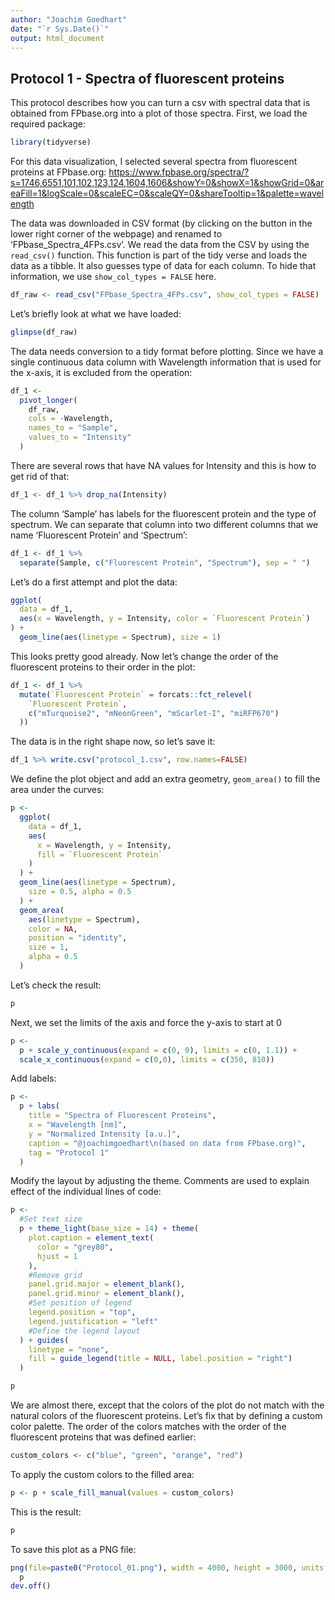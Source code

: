 ```yaml
---
author: "Joachim Goedhart"
date: "`r Sys.Date()`"
output: html_document
---
```


## Protocol 1 - Spectra of fluorescent proteins {#protocol-1}

This protocol describes how you can turn a csv with spectral data that is obtained from FPbase.org into a plot of those spectra. First, we load the required package:

```r
library(tidyverse)
```

For this data visualization, I selected several spectra from fluorescent proteins at FPbase.org: [https://www.fpbase.org/spectra/?s=1746,6551,101,102,123,124,1604,1606&showY=0&showX=1&showGrid=0&areaFill=1&logScale=0&scaleEC=0&scaleQY=0&shareTooltip=1&palette=wavelength](https://www.fpbase.org/spectra/?s=1746,6551,101,102,123,124,1604,1606&showY=0&showX=1&showGrid=0&areaFill=1&logScale=0&scaleEC=0&scaleQY=0&shareTooltip=1&palette=wavelength)

The data was downloaded in CSV format (by clicking on the button in the lower right corner of the webpage) and renamed to 'FPbase_Spectra_4FPs.csv'.
We read the data from the CSV by using the `read_csv()` function. This function is part of the tidy verse and loads the data as a tibble. It also guesses type of data for each column. To hide that information, we use `show_col_types = FALSE` here.

```r
df_raw <- read_csv("FPbase_Spectra_4FPs.csv", show_col_types = FALSE)
```

Let's briefly look at what we have loaded:

```r
glimpse(df_raw)
```

The data needs conversion to a tidy format before plotting. Since we have a single continuous data column with Wavelength information that is used for the x-axis, it is excluded from the operation: 

```r
df_1 <-
  pivot_longer(
    df_raw,
    cols = -Wavelength,
    names_to = "Sample",
    values_to = "Intensity"
  )
```

There are several rows that have NA values for Intensity and this is how to get rid of that:

```r
df_1 <- df_1 %>% drop_na(Intensity)
```

The column 'Sample' has labels for the fluorescent protein and the type of spectrum. We can separate that column into two different columns that we name 'Fluorescent Protein' and 'Spectrum':

```r
df_1 <- df_1 %>%
  separate(Sample, c("Fluorescent Protein", "Spectrum"), sep = " ")
```

Let's do a first attempt and plot the data:

```r
ggplot(
  data = df_1,
  aes(x = Wavelength, y = Intensity, color = `Fluorescent Protein`)
) +
  geom_line(aes(linetype = Spectrum), size = 1)
```

This looks pretty good already. Now let's change the order of the fluorescent proteins to their order in the plot:

```r
df_1 <- df_1 %>%
  mutate(`Fluorescent Protein` = forcats::fct_relevel(
    `Fluorescent Protein`,
    c("mTurquoise2", "mNeonGreen", "mScarlet-I", "miRFP670")
  ))
```

The data is in the right shape now, so let's save it:

```r
df_1 %>% write.csv("protocol_1.csv", row.names=FALSE)
```

We define the plot object and add an extra geometry, `geom_area()` to fill the area under the curves:

```r
p <-
  ggplot(
    data = df_1,
    aes(
      x = Wavelength, y = Intensity,
      fill = `Fluorescent Protein`
    )
  ) +
  geom_line(aes(linetype = Spectrum),
    size = 0.5, alpha = 0.5
  ) +
  geom_area(
    aes(linetype = Spectrum),
    color = NA,
    position = "identity",
    size = 1,
    alpha = 0.5
  )
```

Let's check the result:

```r
p
```

Next, we set the limits of the axis and force the y-axis to start at 0

```r
p <-
  p + scale_y_continuous(expand = c(0, 0), limits = c(0, 1.1)) + 
  scale_x_continuous(expand = c(0,0), limits = c(350, 810))
```

Add labels:

```r
p <-
  p + labs(
    title = "Spectra of Fluorescent Proteins",
    x = "Wavelength [nm]",
    y = "Normalized Intensity [a.u.]",
    caption = "@joachimgoedhart\n(based on data from FPbase.org)",
    tag = "Protocol 1"
  )
```

Modify the layout by adjusting the theme. Comments are used to explain effect of the individual lines of code:

```r
p <-
  #Set text size
  p + theme_light(base_size = 14) + theme(
    plot.caption = element_text(
      color = "grey80",
      hjust = 1
    ),
    #Remove grid
    panel.grid.major = element_blank(),
    panel.grid.minor = element_blank(),
    #Set position of legend
    legend.position = "top",
    legend.justification = "left"
    #Define the legend layout
  ) + guides(
    linetype = "none",
    fill = guide_legend(title = NULL, label.position = "right")
  )
```

```r
p
```

We are almost there, except that the colors of the plot do not match with the natural colors of the fluorescent proteins. Let's fix that by defining a custom color palette. The order of the colors matches with the order of the fluorescent proteins that was defined earlier:


```r
custom_colors <- c("blue", "green", "orange", "red")
```

To apply the custom colors to the filled area:

```r
p <- p + scale_fill_manual(values = custom_colors)
```

This is the result:

```r
p
```

To save this plot as a PNG file:

```r
png(file=paste0("Protocol_01.png"), width = 4000, height = 3000, units = "px", res = 400)
  p
dev.off()
```
